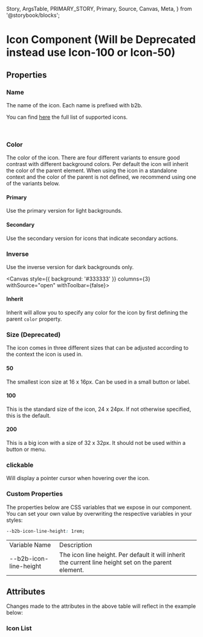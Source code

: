   Story,
  ArgsTable,
  PRIMARY_STORY,
  Primary,
  Source,
  Canvas,
  Meta,
} from '@storybook/blocks';


<Meta of={IconStories} />

# Icon Component (Will be Deprecated instead use Icon-100 or Icon-50)

<Canvas columns={3} withSource="open" withToolbar={false}>
  <Story id="components-assets-icon--story-010-primary" />
</Canvas>

## Properties

### Name

The name of the icon. Each name is prefixed with b2b.

You can find [here](#icon-list) the full list of supported icons.

<br />

### Color

The color of the icon. There are four different variants to ensure
good contrast with different background colors. Per default the icon
will inherit the color of the parent element. When using the icon
in a standalone context and the color of the parent is not defined, we recommend
using one of the variants below.

#### Primary

Use the primary version for light backgrounds.

<Canvas columns={3} withSource="open" withToolbar={false}>
  <Story id="components-assets-icon--story-010-primary" />
</Canvas>

#### Secondary

Use the secondary version for icons that indicate secondary actions.

<Canvas columns={3} withSource="open" withToolbar={false}>
  <Story id="components-assets-icon--story-020-secondary" />
</Canvas>

### Inverse

Use the inverse version for dark backgrounds only.

<Canvas
  style={{ background: '#333333' }}
  columns={3}
  withSource="open"
  withToolbar={false}>
  <Story id="components-assets-icon--story-030-inverse" />
</Canvas>

#### Inherit

Inherit will allow you to specify any color for the icon by first defining the parent `color` property.

<Canvas columns={3} withSource="open" withToolbar={false}>
  <Story id="components-assets-icon--story-035-inherit" />
</Canvas>

<Canvas columns={3} withSource="open" withToolbar={false}>
  <Story id="components-assets-icon--story-050-size-100" />
</Canvas>

### Size (Deprecated)

The icon comes in three different sizes that can be adjusted according
to the context the icon is used in.

#### 50

The smallest icon size at 16 x 16px. Can be used in a small button or label.

#### 100

This is the standard size of the icon, 24 x 24px. If not otherwise specified, this is the default.

#### 200

This is a big icon with a size of 32 x 32px. It should not be used within
a button or menu.

### clickable

Will display a pointer cursor when hovering over the icon.

### Custom Properties

The properties below are CSS variables that we expose in our component. You can set your own value by overwriting the respective variables
in your styles:

```css
--b2b-icon-line-height: 1rem;
```

<table>
  <tr>
    <td>Variable Name</td>
    <td>Description</td>
  </tr>
  <tr>
    <td>--b2b-icon-line-height</td>
    <td>
      The icon line height. Per default it will inherit the current line height
      set on the parent element.
    </td>
  </tr>
</table>

## Attributes

<ArgsTable story={PRIMARY_STORY} />
Changes made to the attributes in the above table will reflect in the example below:
<Primary />

### Icon List

<Story id="components-assets-icon--story-070-all-icons" />
